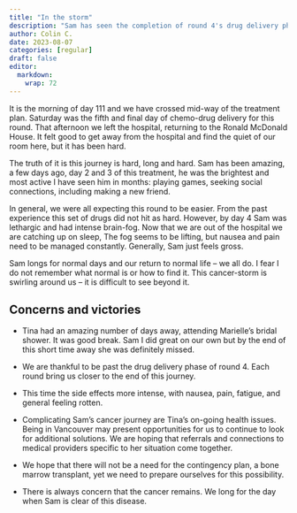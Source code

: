 ```yaml
---
title: "In the storm"
description: "Sam has seen the completion of round 4's drug delivery phase.  We have made it past the mid-way point of this treatment but this cancer-storm rages around us."
author: Colin C.
date: 2023-08-07
categories: [regular]
draft: false
editor: 
  markdown: 
    wrap: 72
---
```


It is the morning of day 111 and we have crossed mid-way of the treatment plan. Saturday was the fifth and final day of chemo-drug delivery for this round.  That afternoon we left the hospital, returning to the Ronald McDonald House. It felt good to get away from the hospital and find the quiet of our room here, but it has been hard. 

The truth of it is this journey is hard, long and hard.  Sam has been amazing, a few days ago, day 2 and 3 of this treatment, he was the brightest and most active I have seen him in months:  playing games, seeking social connections, including making a new friend.  

In general, we were all expecting this round to be easier.  From the past experience this set of drugs did not hit as hard.  However, by day 4 Sam was lethargic and had intense brain-fog.  Now that we are out of the hospital we are catching up on sleep, The fog seems to be lifting, but nausea and pain need to be managed constantly. Generally, Sam just feels gross.

Sam longs for normal days and our return to normal life -- we all do.  I fear I do not remember what normal is or how to find it. This cancer-storm is swirling around us -- it is difficult to see beyond it.  


## Concerns and victories


-   Tina had an amazing number of days away, attending Marielle's bridal shower. It was good break.  Sam I did great on our own but by the end of this short time away she was definitely missed. 

-   We are thankful to be past the drug delivery phase of round 4.  Each round bring us closer to the end of this journey.  

-   This time the side effects more intense, with nausea, pain, fatigue, and general feeling rotten.

-   Complicating Sam’s cancer journey are Tina’s on-going health issues.  Being in Vancouver may present opportunities for us to continue to look for additional solutions.  We are hoping that referrals and connections to medical providers specific to her situation come together. 

-   We hope that there will not be a need for the contingency plan, a bone marrow transplant, yet we
    need to prepare ourselves for this possibility.

-   There is always concern that the cancer remains. We long for the day
    when Sam is clear of this disease.

